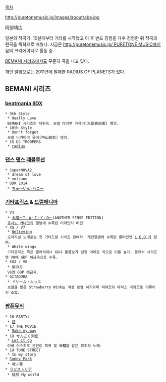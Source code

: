 [[목차]]

http://puretonemusic.jp/images/about/abe.jpg

阿部靖広

일본의 작곡가. 10살때부터 기타를 시작했고 이 후 밴드 경험을 다수 경험한 뒤 작곡과 편곡을 독학으로 배웠다. 지금은 [[http://puretonemusic.jp/ PURETONE MUSIC]]에서 음악 크리에이터로 활동 중.

[[BEMANI 시리즈]]에서도 꾸준히 곡을 내고 있다.

개인 앨범으로는 2011년에 발매한 RADIUS OF PLANETS가 있다.

== BEMANI 시리즈 ==
=== [[beatmania IIDX]] ===
 * 9th Style
  * Really Love
  BEMANI 시리즈의 데뷔곡. 보컬 다이부 마유미(大部真由美) 명의.
 * 10th Style
  * Don't forget
  보컬 나카야마 유이(中山結衣) 명의.
 * 15 DJ TROOPERS
  * [[radius]]

=== [[댄스 댄스 레볼루션]] ===
 * SuperNOVA2
  * dream of love
  * volcano
 * DDR 2014
  * [[ちゅ～いん☆バニー]]

=== [[기타프릭스]] & [[드럼매니아]] ===
 * V4
  * [[太陽～T・A・I・Y・O～]](ANOTHER SENSE EDITION)
  [[호시노 카나코]]의 앨범에 수록된 어레인지 버전.
 * XG / V7
  * [[Believing]]
  오리지널 노래로는 첫 기타드럼 시리즈 참여작. 개인앨범에 수록된 롱버전엔 [[L.E.D.]]가 참여.
  * White wings
  기타프릭스 쪽은 클래식이나 XG나 풀콤보가 엄청 어려운 곡으로 이름 높다. 클래식 시리즈엔 V8에 GDP 해금곡으로 수록.
 * XG2 / V8
  * 紫の月
  V8엔 GDP 해금곡.
 * GITADORA
  * ドリーム・キッス
  보컬을 맡은 Strawberry Wink는 여성 보컬 하기와라 미야코와 아리스 미와코로 이루어진 조합.

=== [[팝픈뮤직]] ===
 * 16 PARTY♪
  * [[証]]
 * 17 THE MOVIE
  * [[Make my way]]
 * 18 せんごく列伝
  * [[Let it go(팝픈뮤직)|Let it go]]
  아베 야스히로 본인이 작곡 및 '''보컬'''을 맡은 최초의 노래.
 * 19 TUNE STREET
  * In my story
 * [[팝픈뮤직 Sunny Park|Sunny Park]]
  * 魂ノ華
 * [[라피스토리아|ラピストリア]]
  * 徒然 My world
